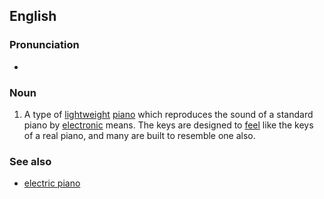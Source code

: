 ==English==
{{wikipedia}}

===Pronunciation===
* {{IPA|/ˈdɪ.d͡ʒə.təl ˈpi.æ.noʊ/}}

===Noun===
{{en-noun|sg=[[digital]] [[piano]]}}

# {{musical instruments}} A type of [[lightweight]] [[piano]] which reproduces the sound of a standard piano by [[electronic]] means. The keys are designed to [[feel]] like the keys of a real piano, and many are built to resemble one also.

===See also===
*[[electric piano]]